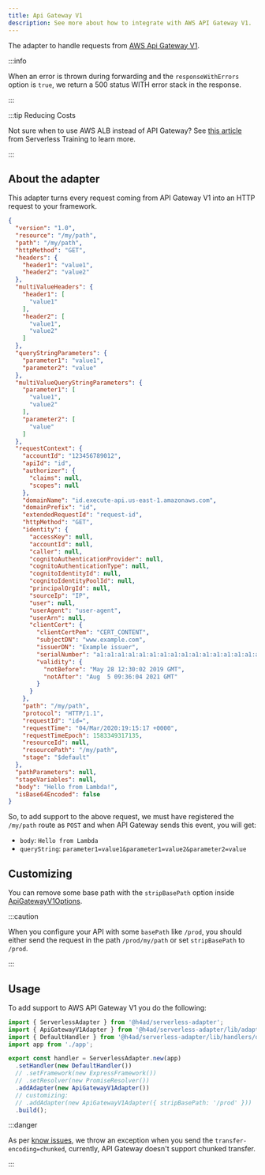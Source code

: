 ---
title: Api Gateway V1
description: See more about how to integrate with AWS API Gateway V1.
---

The adapter to handle requests from [AWS Api Gateway V1](https://docs.aws.amazon.com/apigateway/latest/developerguide/http-api-develop-integrations-lambda.html).

:::info

When an error is thrown during forwarding and the `responseWithErrors` option is `true`, we return a 500 status WITH error stack in the response.

:::

:::tip Reducing Costs

Not sure when to use AWS ALB instead of API Gateway? See [this article](https://serverless-training.com/articles/save-money-by-replaceing-api-gateway-with-application-load-balancer/) from Serverless Training to learn more.

:::

## About the adapter

This adapter turns every request coming from API Gateway V1 into an HTTP request to your framework.

```json title="api-gateway-v1-event-example.json"
{
  "version": "1.0",
  "resource": "/my/path",
  "path": "/my/path",
  "httpMethod": "GET",
  "headers": {
    "header1": "value1",
    "header2": "value2"
  },
  "multiValueHeaders": {
    "header1": [
      "value1"
    ],
    "header2": [
      "value1",
      "value2"
    ]
  },
  "queryStringParameters": {
    "parameter1": "value1",
    "parameter2": "value"
  },
  "multiValueQueryStringParameters": {
    "parameter1": [
      "value1",
      "value2"
    ],
    "parameter2": [
      "value"
    ]
  },
  "requestContext": {
    "accountId": "123456789012",
    "apiId": "id",
    "authorizer": {
      "claims": null,
      "scopes": null
    },
    "domainName": "id.execute-api.us-east-1.amazonaws.com",
    "domainPrefix": "id",
    "extendedRequestId": "request-id",
    "httpMethod": "GET",
    "identity": {
      "accessKey": null,
      "accountId": null,
      "caller": null,
      "cognitoAuthenticationProvider": null,
      "cognitoAuthenticationType": null,
      "cognitoIdentityId": null,
      "cognitoIdentityPoolId": null,
      "principalOrgId": null,
      "sourceIp": "IP",
      "user": null,
      "userAgent": "user-agent",
      "userArn": null,
      "clientCert": {
        "clientCertPem": "CERT_CONTENT",
        "subjectDN": "www.example.com",
        "issuerDN": "Example issuer",
        "serialNumber": "a1:a1:a1:a1:a1:a1:a1:a1:a1:a1:a1:a1:a1:a1:a1:a1",
        "validity": {
          "notBefore": "May 28 12:30:02 2019 GMT",
          "notAfter": "Aug  5 09:36:04 2021 GMT"
        }
      }
    },
    "path": "/my/path",
    "protocol": "HTTP/1.1",
    "requestId": "id=",
    "requestTime": "04/Mar/2020:19:15:17 +0000",
    "requestTimeEpoch": 1583349317135,
    "resourceId": null,
    "resourcePath": "/my/path",
    "stage": "$default"
  },
  "pathParameters": null,
  "stageVariables": null,
  "body": "Hello from Lambda!",
  "isBase64Encoded": false
}
```

So, to add support to the above request, we must have registered the `/my/path` route as `POST` and when API Gateway sends this event, you will get:

- `body`: `Hello from Lambda`
- `queryString`: `parameter1=value1&parameter1=value2&parameter2=value`

## Customizing

You can remove some base path with the `stripBasePath` option inside [ApiGatewayV1Options](/docs/api/Adapters/AWS/ApiGatewayV1Adapter/ApiGatewayV1Options).

:::caution

When you configure your API with some `basePath` like `/prod`, you should either send the request in the path `/prod/my/path` or set `stripBasePath` to `/prod`.

:::

## Usage

To add support to AWS API Gateway V1 you do the following:

```ts title="index.ts"
import { ServerlessAdapter } from '@h4ad/serverless-adapter';
import { ApiGatewayV1Adapter } from '@h4ad/serverless-adapter/lib/adapters/aws';
import { DefaultHandler } from '@h4ad/serverless-adapter/lib/handlers/default';
import app from './app';

export const handler = ServerlessAdapter.new(app)
  .setHandler(new DefaultHandler())
  // .setFramework(new ExpressFramework())
  // .setResolver(new PromiseResolver())
  .addAdapter(new ApiGatewayV1Adapter())
  // customizing:
  // .addAdapter(new ApiGatewayV1Adapter({ stripBasePath: '/prod' }))
  .build();
```

:::danger

As per [know issues](https://docs.aws.amazon.com/apigateway/latest/developerguide/api-gateway-known-issues.html), we throw an exception when you send the `transfer-encoding=chunked`, currently, API Gateway doesn't support chunked transfer.

:::
